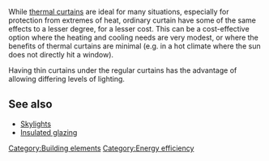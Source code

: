 While [[thermal curtains]] are ideal for many situations, especially for protection from extremes of heat, ordinary curtain have some of the same effects to a lesser degree, for a lesser cost. This can be a cost-effective option where the heating and cooling needs are very modest, or where the benefits of thermal curtains are minimal (e.g. in a hot climate where the sun does not directly hit a window).

Having thin curtains under the regular curtains has the advantage of allowing differing levels of lighting.

== See also ==

* [[Skylights]]
* [[Insulated glazing]]

{{stub}}

[[Category:Building elements]]
[[Category:Energy efficiency]]
